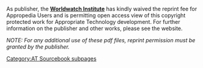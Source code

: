 {{:AT Sourcebook/Layout
  |link       =
  |file1      =Soft_Technologies,_Hard_Choices_PART_1.pdf
  |file2      =Soft_Technologies,_Hard_Choices_PART2.pdf
  |name       =
  |bib        =Soft Technologies, Hard Choices. Norman, Colin. 1978. Washington, U.S.A.: Worldwatch Institute, 0-916468-20-8. 
  |copyright  =(c) 1978.
  |paraphrased=
  |cat1       =AT Sourcebook subpages
  |cat2       =International development
}}

As publisher, the '''[http://www.worldwatch.org/ Worldwatch Institute]''' has kindly waived the reprint fee for Appropedia Users and is permitting open access view of this copyright protected work for Appropriate Technology development. For further information on the publisher and other works, please see the website.

''NOTE: For any additional use of these pdf files, reprint permission must be granted by the publisher.''<noinclude>

{{DEFAULTSORT:{{SUBPAGENAME}}}} 
[[Category:AT Sourcebook subpages]]
</noinclude>